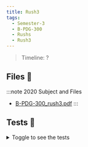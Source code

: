 ```yaml
---
title: Rush3
tags:
  - Semester-3
  - B-PDG-300
  - Rushs
  - Rush3
---
```

> Timeline: ?


## Files 📂

:::note 2020 Subject and Files
- [B-PDG-300_rush3.pdf](https://github.com/Studio-17/Epitech-Subjects/raw/main/Semester-3/B-PDG-300/Rushs/Rush3/B-PDG-300_rush3.pdf)
:::

## Tests 🤖
<details>
  <summary>Toggle to see the tests</summary>
  <div>
Yo
  </div>
</details>

